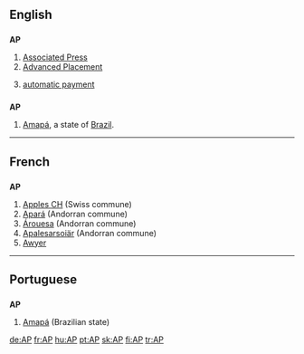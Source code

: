 ==English==

==={{initialism}}===
'''AP'''

# [[w:Associated Press|Associated Press]]
# [[w:Advanced Placement|Advanced Placement]]
# {{finance}} [[automatic payment]]
==={{abbreviation}}===
'''AP'''
#[[Amapá]], a state of [[Brazil]].
----

==French==

==={{abbreviation}}===
'''AP'''

# [[w:Apples CH|Apples CH]] (Swiss commune)
# [[w:Apará|Apará]] (Andorran commune)
# [[w:Árouesa|Árouesa]] (Andorran commune)
# [[w:Apalesarsoiär|Apalesarsoiär]] (Andorran commune)
# [[Awyer (RS)|Awyer]]

----

==Portuguese==

==={{abbreviation}}===
'''AP'''

# [[Amapá]] (Brazilian state)

[[de:AP]]
[[fr:AP]]
[[hu:AP]]
[[pt:AP]]
[[sk:AP]]
[[fi:AP]]
[[tr:AP]]